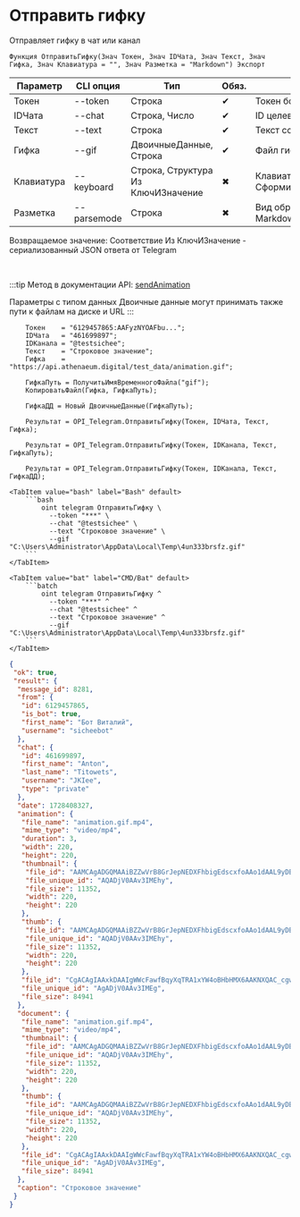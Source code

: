 ﻿---
sidebar_position: 6
---


# Отправить гифку
 Отправляет гифку в чат или канал



`Функция ОтправитьГифку(Знач Токен, Знач IDЧата, Знач Текст, Знач Гифка, Знач Клавиатура = "", Знач Разметка = "Markdown") Экспорт`

  | Параметр | CLI опция | Тип | Обяз. | Назначение |
  |-|-|-|-|-|
  | Токен | --token | Строка | &#x2714; | Токен бота |
  | IDЧата | --chat | Строка, Число | &#x2714; | ID целевого чата или IDЧата*IDТемы |
  | Текст | --text | Строка | &#x2714; | Текст сообщения |
  | Гифка | --gif | ДвоичныеДанные, Строка | &#x2714; | Файл гифки |
  | Клавиатура | --keyboard | Строка, Структура Из КлючИЗначение | &#x2716; | Клавиатура. См. СформироватьКлавиатуруПоМассивуКнопок |
  | Разметка | --parsemode | Строка | &#x2716; | Вид обработки текста (HTML, Markdown, MarkdownV2) |

  
  Возвращаемое значение:   Соответствие Из КлючИЗначение - сериализованный JSON ответа от Telegram

<br/>

:::tip
Метод в документации API: [sendAnimation](https://core.telegram.org/bots/api#sendanimation)

Параметры с типом данных Двоичные данные могут принимать также пути к файлам на диске и URL
:::
<br/>



```bsl title="Пример использования для 1С:Предприятие/OneScript"
    Токен    = "6129457865:AAFyzNYOAFbu...";
    IDЧата   = "461699897";
    IDКанала = "@testsichee";
    Текст    = "Строковое значение";
    Гифка    = "https://api.athenaeum.digital/test_data/animation.gif";

    ГифкаПуть = ПолучитьИмяВременногоФайла("gif");
    КопироватьФайл(Гифка, ГифкаПуть);

    ГифкаДД = Новый ДвоичныеДанные(ГифкаПуть);

    Результат = OPI_Telegram.ОтправитьГифку(Токен, IDЧата, Текст, Гифка);

    Результат = OPI_Telegram.ОтправитьГифку(Токен, IDКанала, Текст, ГифкаПуть);

    Результат = OPI_Telegram.ОтправитьГифку(Токен, IDКанала, Текст, ГифкаДД);
```
    

 <Tabs>
  
    <TabItem value="bash" label="Bash" default>
        ```bash
            oint telegram ОтправитьГифку \
              --token "***" \
              --chat "@testsichee" \
              --text "Строковое значение" \
              --gif "C:\Users\Administrator\AppData\Local\Temp\4un333brsfz.gif"
        ```
    </TabItem>
  
    <TabItem value="bat" label="CMD/Bat" default>
        ```batch
            oint telegram ОтправитьГифку ^
              --token "***" ^
              --chat "@testsichee" ^
              --text "Строковое значение" ^
              --gif "C:\Users\Administrator\AppData\Local\Temp\4un333brsfz.gif"
        ```
    </TabItem>
</Tabs>


```json title="Результат"
{
 "ok": true,
 "result": {
  "message_id": 8281,
  "from": {
   "id": 6129457865,
   "is_bot": true,
   "first_name": "Бот Виталий",
   "username": "sicheebot"
  },
  "chat": {
   "id": 461699897,
   "first_name": "Anton",
   "last_name": "Titowets",
   "username": "JKIee",
   "type": "private"
  },
  "date": 1728408327,
  "animation": {
   "file_name": "animation.gif.mp4",
   "mime_type": "video/mp4",
   "duration": 3,
   "width": 220,
   "height": 220,
   "thumbnail": {
    "file_id": "AAMCAgADGQMAAiBZZwVrB8GrJepNEDXFhbigEdscxfoAAo1dAAL9yDBIUjhALv9X_RcBAAdtAAM2BA",
    "file_unique_id": "AQADjV0AAv3IMEhy",
    "file_size": 11352,
    "width": 220,
    "height": 220
   },
   "thumb": {
    "file_id": "AAMCAgADGQMAAiBZZwVrB8GrJepNEDXFhbigEdscxfoAAo1dAAL9yDBIUjhALv9X_RcBAAdtAAM2BA",
    "file_unique_id": "AQADjV0AAv3IMEhy",
    "file_size": 11352,
    "width": 220,
    "height": 220
   },
   "file_id": "CgACAgIAAxkDAAIgWWcFawfBqyXqTRA1xYW4oBHbHMX6AAKNXQAC_cgwSFI4QC7_V_0XNgQ",
   "file_unique_id": "AgADjV0AAv3IMEg",
   "file_size": 84941
  },
  "document": {
   "file_name": "animation.gif.mp4",
   "mime_type": "video/mp4",
   "thumbnail": {
    "file_id": "AAMCAgADGQMAAiBZZwVrB8GrJepNEDXFhbigEdscxfoAAo1dAAL9yDBIUjhALv9X_RcBAAdtAAM2BA",
    "file_unique_id": "AQADjV0AAv3IMEhy",
    "file_size": 11352,
    "width": 220,
    "height": 220
   },
   "thumb": {
    "file_id": "AAMCAgADGQMAAiBZZwVrB8GrJepNEDXFhbigEdscxfoAAo1dAAL9yDBIUjhALv9X_RcBAAdtAAM2BA",
    "file_unique_id": "AQADjV0AAv3IMEhy",
    "file_size": 11352,
    "width": 220,
    "height": 220
   },
   "file_id": "CgACAgIAAxkDAAIgWWcFawfBqyXqTRA1xYW4oBHbHMX6AAKNXQAC_cgwSFI4QC7_V_0XNgQ",
   "file_unique_id": "AgADjV0AAv3IMEg",
   "file_size": 84941
  },
  "caption": "Строковое значение"
 }
}
```
